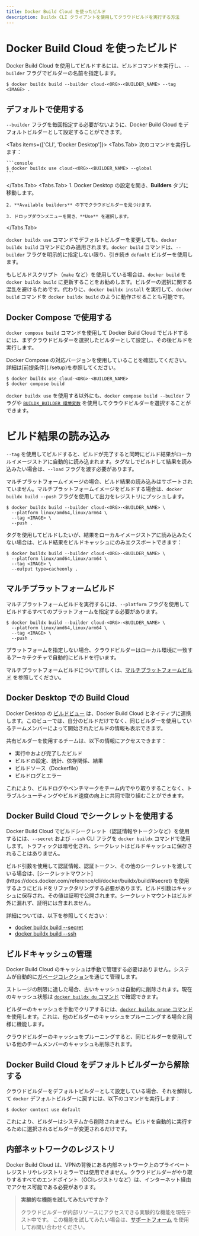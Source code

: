 ```yaml
---
title: Docker Build Cloud を使ったビルド
description: Buildx CLI クライアントを使用してクラウドビルドを実行する方法
---
```



# Docker Build Cloud を使ったビルド

Docker Build Cloud を使用してビルドするには、ビルドコマンドを実行し、`--builder` フラグでビルダーの名前を指定します。

```console
$ docker buildx build --builder cloud-<ORG>-<BUILDER_NAME> --tag <IMAGE> .
```

## デフォルトで使用する

`--builder` フラグを毎回指定する必要がないように、Docker Build Cloud をデフォルトビルダーとして設定することができます。

<Tabs items={['CLI', 'Docker Desktop']}>
  <Tabs.Tab>
    次のコマンドを実行します：

    ```console
    $ docker buildx use cloud-<ORG>-<BUILDER_NAME> --global
    ```
  </Tabs.Tab>
  <Tabs.Tab>
    1. Docker Desktop の設定を開き、**Builders** タブに移動します。

    2. **Available builders** の下でクラウドビルダーを見つけます。

    3. ドロップダウンメニューを開き、**Use** を選択します。
  </Tabs.Tab>
</Tabs>

`docker buildx use` コマンドでデフォルトビルダーを変更しても、`docker buildx build` コマンドにのみ適用されます。`docker build` コマンドは、`--builder` フラグを明示的に指定しない限り、引き続き `default` ビルダーを使用します。

もしビルドスクリプト（`make` など）を使用している場合は、`docker build` を `docker buildx build` に更新することをお勧めします。ビルダーの選択に関する混乱を避けるためです。代わりに、`docker buildx install` を実行して、`docker build` コマンドを `docker buildx build` のように動作させることも可能です。

## Docker Compose で使用する

`docker compose build` コマンドを使用して Docker Build Cloud でビルドするには、まずクラウドビルダーを選択したビルダーとして設定し、その後ビルドを実行します。

<Callout type="info">
  Docker Compose の対応バージョンを使用していることを確認してください。詳細は[前提条件](./setup)を参照してください。
</Callout>

```console
$ docker buildx use cloud-<ORG>-<BUILDER_NAME>
$ docker compose build
```

`docker buildx use` を使用する以外にも、`docker compose build --builder` フラグや [`BUILDX_BUILDER 環境変数`](https://docs.docker.com/build/building/variables/#buildx_builder) を使用してクラウドビルダーを選択することができます。

# ビルド結果の読み込み

`--tag` を使用してビルドすると、ビルドが完了すると同時にビルド結果がローカルイメージストアに自動的に読み込まれます。タグなしでビルドして結果を読み込みたい場合は、`--load` フラグを渡す必要があります。

マルチプラットフォームイメージの場合、ビルド結果の読み込みはサポートされていません。マルチプラットフォームイメージをビルドする場合は、`docker buildx build --push` フラグを使用して出力をレジストリにプッシュします。

```console
$ docker buildx build --builder cloud-<ORG>-<BUILDER_NAME> \
  --platform linux/amd64,linux/arm64 \
  --tag <IMAGE> \
  --push .
```

タグを使用してビルドしたいが、結果をローカルイメージストアに読み込みたくない場合は、ビルド結果をビルドキャッシュにのみエクスポートできます：

```console
$ docker buildx build --builder cloud-<ORG>-<BUILDER_NAME> \
  --platform linux/amd64,linux/arm64 \
  --tag <IMAGE> \
  --output type=cacheonly .
```

## マルチプラットフォームビルド

マルチプラットフォームビルドを実行するには、`--platform` フラグを使用してビルドするすべてのプラットフォームを指定する必要があります。

```console
$ docker buildx build --builder cloud-<ORG>-<BUILDER_NAME> \
  --platform linux/amd64,linux/arm64 \
  --tag <IMAGE> \
  --push .
```

プラットフォームを指定しない場合、クラウドビルダーはローカル環境に一致するアーキテクチャで自動的にビルドを行います。

マルチプラットフォームビルドについて詳しくは、[マルチプラットフォームビルド](https://docs.docker.com/build/building/multi-platform/) を参照してください。

## Docker Desktop での Build Cloud

Docker Desktop の [ビルドビュー](https://docs.docker.com/desktop/use-desktop/builds/) は、Docker Build Cloud とネイティブに連携します。このビューでは、自分のビルドだけでなく、同じビルダーを使用しているチームメンバーによって開始されたビルドの情報も表示できます。

共有ビルダーを使用するチームは、以下の情報にアクセスできます：

- 実行中および完了したビルド
- ビルドの設定、統計、依存関係、結果
- ビルドソース（Dockerfile）
- ビルドログとエラー

これにより、ビルドログやベンチマークをチーム内でやり取りすることなく、トラブルシューティングやビルド速度の向上に共同で取り組むことができます。

## Docker Build Cloud でシークレットを使用する

Docker Build Cloud でビルドシークレット（認証情報やトークンなど）を使用するには、`--secret` および `--ssh` CLI フラグを `docker buildx` コマンドで使用します。トラフィックは暗号化され、シークレットはビルドキャッシュに保存されることはありません。

<Callout type="warning">
  ビルド引数を使用して認証情報、認証トークン、その他のシークレットを渡している場合は、[シークレットマウント](https://docs.docker.com/reference/cli/docker/buildx/build/#secret) を使用するようにビルドをリファクタリングする必要があります。ビルド引数はキャッシュに保存され、その値は証明で公開されます。シークレットマウントはビルド外に漏れず、証明には含まれません。
</Callout>

詳細については、以下を参照してください：

- [docker buildx build --secret](https://docs.docker.com/reference/cli/docker/buildx/build/#secret)
- [docker buildx build --ssh](https://docs.docker.com/reference/cli/docker/buildx/build/#ssh)

## ビルドキャッシュの管理

Docker Build Cloud のキャッシュは手動で管理する必要はありません。システムが自動的に[ガベージコレクション](https://docs.docker.com/build/cache/garbage-collection/)を通じて管理します。

ストレージの制限に達した場合、古いキャッシュは自動的に削除されます。現在のキャッシュ状態は [`docker buildx du` コマンド](https://docs.docker.com/reference/cli/docker/buildx/du/) で確認できます。

ビルダーのキャッシュを手動でクリアするには、[`docker buildx prune` コマンド](https://docs.docker.com/reference/cli/docker/buildx/prune/) を使用します。これは、他のビルダーのキャッシュをプルーニングする場合と同様に機能します。

<Callout type="warning">
  クラウドビルダーのキャッシュをプルーニングすると、同じビルダーを使用している他のチームメンバーのキャッシュも削除されます。
</Callout>

## Docker Build Cloud をデフォルトビルダーから解除する

クラウドビルダーをデフォルトビルダーとして設定している場合、それを解除して `docker` デフォルトビルダーに戻すには、以下のコマンドを実行します：

```console
$ docker context use default
```

これにより、ビルダーはシステムから削除されません。ビルドを自動的に実行するために選択されるビルダーが変更されるだけです。

## 内部ネットワークのレジストリ

Docker Build Cloud は、VPNの背後にある内部ネットワーク上のプライベートレジストリやレジストリミラーでは使用できません。クラウドビルダーがやり取りするすべてのエンドポイント（OCIレジストリなど）は、インターネット経由でアクセス可能である必要があります。

> **実験的な機能を試してみたいですか？**
> 
> クラウドビルダーが内部リソースにアクセスできる実験的な機能を現在テスト中です。
> この機能を試してみたい場合は、[サポートフォーム](https://hub.docker.com/support/contact?topic=Docker+Build+Cloud&subject=Private+registry+access) を使用してお問い合わせください。
